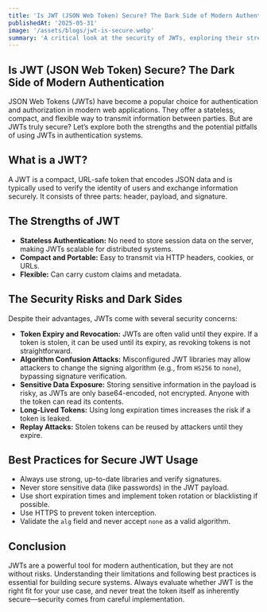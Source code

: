 ```yaml
---
title: 'Is JWT (JSON Web Token) Secure? The Dark Side of Modern Authentication'
publishedAt: '2025-05-31'
image: '/assets/blogs/jwt-is-secure.webp'
summary: 'A critical look at the security of JWTs, exploring their strengths, weaknesses, and best practices for safe implementation in modern authentication systems.'
---
```


## Is JWT (JSON Web Token) Secure? The Dark Side of Modern Authentication

JSON Web Tokens (JWTs) have become a popular choice for authentication and authorization in modern web applications. They offer a stateless, compact, and flexible way to transmit information between parties. But are JWTs truly secure? Let’s explore both the strengths and the potential pitfalls of using JWTs in authentication systems.

## What is a JWT?

A JWT is a compact, URL-safe token that encodes JSON data and is typically used to verify the identity of users and exchange information securely. It consists of three parts: header, payload, and signature.

## The Strengths of JWT

- **Stateless Authentication:** No need to store session data on the server, making JWTs scalable for distributed systems.
- **Compact and Portable:** Easy to transmit via HTTP headers, cookies, or URLs.
- **Flexible:** Can carry custom claims and metadata.

## The Security Risks and Dark Sides

Despite their advantages, JWTs come with several security concerns:

- **Token Expiry and Revocation:** JWTs are often valid until they expire. If a token is stolen, it can be used until its expiry, as revoking tokens is not straightforward.
- **Algorithm Confusion Attacks:** Misconfigured JWT libraries may allow attackers to change the signing algorithm (e.g., from `HS256` to `none`), bypassing signature verification.
- **Sensitive Data Exposure:** Storing sensitive information in the payload is risky, as JWTs are only base64-encoded, not encrypted. Anyone with the token can read its contents.
- **Long-Lived Tokens:** Using long expiration times increases the risk if a token is leaked.
- **Replay Attacks:** Stolen tokens can be reused by attackers until they expire.

## Best Practices for Secure JWT Usage

- Always use strong, up-to-date libraries and verify signatures.
- Never store sensitive data (like passwords) in the JWT payload.
- Use short expiration times and implement token rotation or blacklisting if possible.
- Use HTTPS to prevent token interception.
- Validate the `alg` field and never accept `none` as a valid algorithm.

## Conclusion

JWTs are a powerful tool for modern authentication, but they are not without risks. Understanding their limitations and following best practices is essential for building secure systems. Always evaluate whether JWT is the right fit for your use case, and never treat the token itself as inherently secure—security comes from careful implementation.
